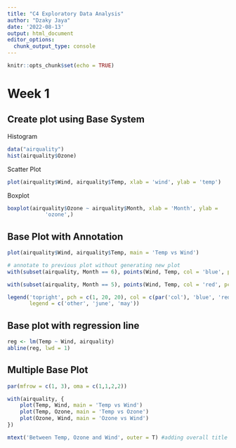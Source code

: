 ---
title: "C4 Exploratory Data Analysis"
author: "Dzaky Jaya"
date: '2022-08-13'
output: html_document
editor_options: 
  chunk_output_type: console
---

```{r setup, include=FALSE}
knitr::opts_chunk$set(echo = TRUE)
```

# Week 1

## Create plot using Base System

Histogram
```{r}
data("airquality")
hist(airquality$Ozone)
```

Scatter Plot
```{r}
plot(airquality$Wind, airquality$Temp, xlab = 'wind', ylab = 'temp')
```

Boxplot
```{r}
boxplot(airquality$Ozone ~ airquality$Month, xlab = 'Month', ylab =
            'ozone',)
```

## Base Plot with Annotation
```{r}
plot(airquality$Wind, airquality$Temp, main = 'Temp vs Wind')

# annotate to previous plot without generating new plot
with(subset(airquality, Month == 6), points(Wind, Temp, col = 'blue', pch = 20))

with(subset(airquality, Month == 5), points(Wind, Temp, col = 'red', pch = 20))

legend('topright', pch = c(1, 20, 20), col = c(par('col'), 'blue', 'red'),
       legend = c('other', 'june', 'may'))
```

## Base plot with regression line
```{r}
reg <- lm(Temp ~ Wind, airquality)
abline(reg, lwd = 1)
```

## Multiple Base Plot
```{r}
par(mfrow = c(1, 3), oma = c(1,1,2,2))

with(airquality, {
    plot(Temp, Wind, main = 'Temp vs Wind')
    plot(Temp, Ozone, main = 'Temp vs Ozone')
    plot(Ozone, Wind, main = 'Ozone vs Wind')
})

mtext('Between Temp, Ozone and Wind', outer = T) #adding overall title
```
















